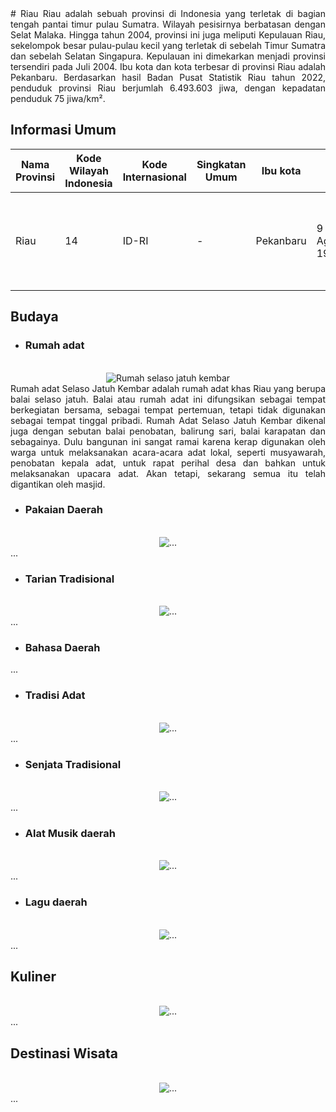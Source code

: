 <div align="justify">
   # Riau
   Riau adalah sebuah provinsi di Indonesia yang terletak di bagian tengah pantai timur pulau Sumatra. Wilayah pesisirnya berbatasan dengan Selat Malaka. Hingga tahun 2004, provinsi ini juga meliputi Kepulauan Riau, sekelompok besar pulau-pulau kecil yang terletak di sebelah Timur Sumatra dan sebelah Selatan Singapura. Kepulauan ini dimekarkan menjadi provinsi tersendiri pada Juli 2004. Ibu kota dan kota terbesar di provinsi Riau adalah Pekanbaru. Berdasarkan hasil Badan Pusat Statistik Riau tahun 2022, penduduk provinsi Riau berjumlah 6.493.603 jiwa, dengan kepadatan penduduk 75 jiwa/km².

   ## Informasi Umum
   | Nama Provinsi | Kode Wilayah Indonesia | Kode Internasional | Singkatan Umum | Ibu kota  | Hari Jadi      | Lambang                                                                                                                                            |
   |---------------|------------------------|--------------------|----------------|-----------|----------------|----------------------------------------------------------------------------------------------------------------------------------------------------|
   | Riau          | 14                     | ID-RI              | -              | Pekanbaru | 9 Agustus 1957 | <div align="center"><img alt="Lambang riau" width="150" src="https://upload.wikimedia.org/wikipedia/commons/0/0b/Coat_of_arms_of_Riau.svg"/></div> |

   ## Budaya

   - ### Rumah adat
   <br/>
   <div align="center"><img alt="Rumah selaso jatuh kembar" src="https://upload.wikimedia.org/wikipedia/commons/b/b4/Rumah_Adat_Balai_Selasar_Jatuh_Tunggal%2C_Rumah_Adat_Riau_di_Taman_Mini_Indonesia_Indah.jpg"/></div>
   Rumah adat Selaso Jatuh Kembar adalah rumah adat khas Riau yang berupa balai selaso jatuh. Balai atau rumah adat ini difungsikan sebagai tempat berkegiatan bersama, sebagai tempat pertemuan, tetapi tidak digunakan sebagai tempat tinggal pribadi. Rumah Adat Selaso Jatuh Kembar dikenal juga dengan sebutan balai penobatan, balirung sari, balai karapatan dan sebagainya. Dulu bangunan ini sangat ramai karena kerap digunakan oleh warga untuk melaksanakan acara-acara adat lokal, seperti musyawarah, penobatan kepala adat, untuk rapat perihal desa dan bahkan untuk melaksanakan upacara adat. Akan tetapi, sekarang semua itu telah digantikan oleh masjid.
   
   - ### Pakaian Daerah
   <br/>
   <div align="center"><img alt="..." src="..."/></div>
   ...
   
   - ### Tarian Tradisional
   <br/>
   <div align="center"><img alt="..." src="..."/></div>
   ...
   
   - ### Bahasa Daerah
   ...

   - ### Tradisi Adat
   <br/>
   <div align="center"><img alt="..." src="..."/></div>
   ...
   
   - ### Senjata Tradisional
   <br/>
   <div align="center"><img alt="..." src="..."/></div>
   ...
   
   - ### Alat Musik daerah
   <br/>
   <div align="center"><img alt="..." src="..."/></div>
   ...
   
   - ### Lagu daerah
   <br/>
   <div align="center"><img alt="..." src="..."/></div>
   ...
   
   ## Kuliner
   <br/>
   <div align="center"><img alt="..." src="..."/></div>
   ...

   ## Destinasi Wisata
   <br/>
   <div align="center"><img alt="..." src="..."/></div>
   ...
</div>